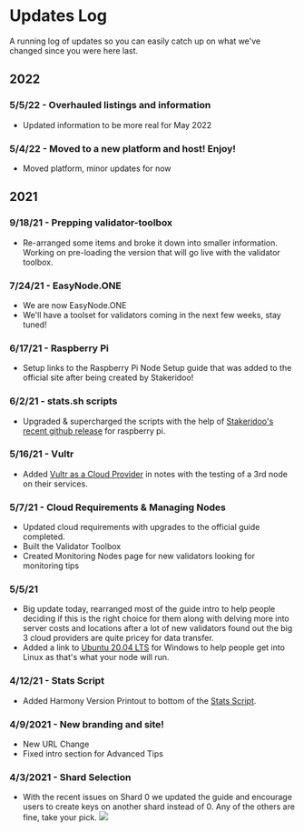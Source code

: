 # Updates Log
A running log of updates so you can easily catch up on what we've changed since you were here last.
## 2022
### 5/5/22 - Overhauled listings and information
- Updated information to be more real for May 2022
### 5/4/22 - Moved to a new platform and host! Enjoy!
- Moved platform, minor updates for now
## 2021
### 9/18/21 - Prepping validator-toolbox
- Re-arranged some items and broke it down into smaller information. Working on pre-loading the version that will go live with the validator toolbox.
### 7/24/21 - EasyNode.ONE
- We are now EasyNode.ONE
- We'll have a toolset for validators coming in the next few weeks, stay tuned!
### 6/17/21 - Raspberry Pi
- Setup links to the Raspberry Pi Node Setup guide that was added to the official site after being created by Stakeridoo!
### 6/2/21 - stats.sh scripts
- Upgraded & supercharged the scripts with the help of [Stakeridoo's recent github release](https://github.com/Stakeridoo/harmony-one-RPIstatus) for raspberry pi.
### 5/16/21 - Vultr
- Added [Vultr as a Cloud Provider](https://www.vultr.com/?ref=8873853) in notes with the testing of a 3rd node on their services.
### 5/7/21 - Cloud Requirements & Managing Nodes
- Updated cloud requirements with upgrades to the official guide completed.  
- Built the Validator Toolbox  
- Created Monitoring Nodes page for new validators looking for monitoring tips
### 5/5/21
- Big update today, rearranged most of the guide intro to help people deciding if this is the right choice for them along with delving more into server costs and locations after a lot of new validators found out the big 3 cloud providers are quite pricey for data transfer.
- Added a link to [Ubuntu 20.04 LTS](https://www.microsoft.com/en-us/p/ubuntu-2004-lts/9n6svws3rx71?activetab=pivot:overviewtab) for Windows to help people get into Linux as that's what your node will run.
### 4/12/21 - Stats Script
- Added Harmony Version Printout to bottom of the [Stats Script](/companion/post/tools/scripts/stats).
### 4/9/2021 - New branding and site!
- New URL Change
- Fixed intro section for Advanced Tips
### 4/3/2021 - Shard Selection
- With the recent issues on Shard 0 we updated the guide and encourage users to create keys on another shard instead of 0. Any of the others are fine, take your pick.
![](/cimage_15.png)
